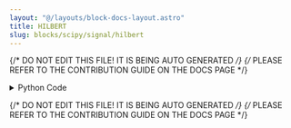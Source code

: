 ```yaml
---
layout: "@/layouts/block-docs-layout.astro"
title: HILBERT
slug: blocks/scipy/signal/hilbert
---
```


{/* DO NOT EDIT THIS FILE! IT IS BEING AUTO GENERATED */}
{/* PLEASE REFER TO THE CONTRIBUTION GUIDE ON THE DOCS PAGE */}


<PythonDocsDisplay docstring={docstring} />

<details>
<summary>Python Code</summary>

```python
from flojoy import OrderedPair, flojoy, Matrix, Scalar
import numpy as np
from collections import namedtuple
from typing import Literal

import scipy.signal


@flojoy
def HILBERT(
    default: OrderedPair | Matrix,
    N: int = 2,
    axis: int = -1,
) -> OrderedPair | Matrix | Scalar:
    """The HILBERT node is based on a numpy or scipy function.

    The description of that function is as follows:

        Compute the analytic signal, using the Hilbert transform.

        The transformation is done along the last axis by default.

    Parameters
    ----------
    x : array_like
        Signal data.  Must be real.
    N : int, optional
        Number of Fourier components. Default: x.shape[axis].
    axis : int, optional
        Axis along which to do the transformation. Default: -1.

    Returns
    -------
    DataContainer
        type 'ordered pair', 'scalar', or 'matrix'
    """

    result = scipy.signal.hilbert(
        x=default.y,
        N=N,
        axis=axis,
    )

    if isinstance(result, np.ndarray):
        result = OrderedPair(x=default.x, y=result)
    else:
        assert isinstance(
            result, np.number | float | int
        ), f"Expected np.number, float or int for result, got {type(result)}"
        result = Scalar(c=float(result))

    return result

```

[Find this Flojoy Block on GitHub](https://github.com/flojoy-ai/blocks/blob/main/blocks/SCIPY/SIGNAL/HILBERT/HILBERT.py)

</details>

{/* DO NOT EDIT THIS FILE! IT IS BEING AUTO GENERATED */}
{/* PLEASE REFER TO THE CONTRIBUTION GUIDE ON THE DOCS PAGE */}
